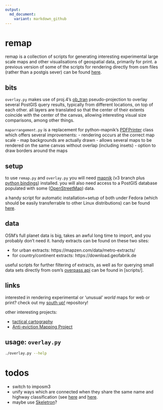 ```yaml
---
output:
  md_document:
    variant: markdown_github
---
```

# remap

remap is a collection of scripts for generating interesting experimental large scale maps and other visualisations of geospatial data, primarily for print. a previous version of some of the scripts for rendering directly from osm files (rather than a postgis sever) can be found [here](https://github.com/kevinstadler/remap-legacy).

## bits

`overlay.py` makes use of proj.4's [ob_tran](https://github.com/kevinstadler/notes/raw/master/ob_tran.pdf) pseudo-projection to overlay several PostGIS query results, typically from different locations, on top of each other. all layers are translated so that the center of their extents coincide with the center of the canvas, allowing interesting visual size comparisons, among other things.

`maparrangement.py` is a replacement for python-mapnik's [PDFPrinter](mapnik.org/docs/v2.0.2/api/python/mapnik.printing.PDFPrinter-class.html) class which offers several improvements:
- rendering occurs at the correct map scale
- map backgrounds are actually drawn
- allows several maps to be rendered on the same canvas without overlap (including insets)
- option to draw borders around the maps

## setup

to use `remap.py` and `overlay.py` you will need [mapnik](http://mapnik.org) (v3 branch plus [python bindings](https://github.com/mapnik/python-mapnik)) installed. you will also need access to a PostGIS database populated with some ([OpenStreetMap](http://www.openstreetmap.org/)) data.

a handy script for automatic installation+setup of both under Fedora (which should be easily transferrable to other Linux distributions) can be found [here](scripts/setup-mapnik-postgis-fedora).

## data

OSM's full planet data is big, takes an awful long time to import, and you probably don't need it. handy extracts can be found on these two sites:

- for urban extracts: https://mapzen.com/data/metro-extracts/
- for country/continent extracts: https://download.geofabrik.de

useful scripts for further filtering of extracts, as well as for querying small data sets directly from osm's [overpass api](wiki.openstreetmap.org/wiki/Overpass_API) can be found in [scripts/].

## links

interested in rendering experimental or 'unusual' *world* maps for web or print? check out my [south up!](https://github.com/kevinstadler/southup) repository!

other interesting projects:

- [tactical cartography](http://ccra.mitotedigital.org/taxonomy/term/71)
- [Anti-eviction Mapping Project](https://www.antievictionmap.com)

## usage: `overlay.py`

```bash
./overlay.py --help
```
<!--
## usage: `remap.py`

```bash
./remap.py --help
```

-->

# todos

- switch to imposm3
- unify ways which are connected when they share the same name and highway classification (see [here](https://gis.stackexchange.com/questions/61845/how-to-merge-connected-lines-with-same-direction-postgis) and [here](https://gis.stackexchange.com/questions/94203/grouping-connected-linestrings-in-postgis).
- maybe use [Skeletron](https://github.com/migurski/Skeletron)?

